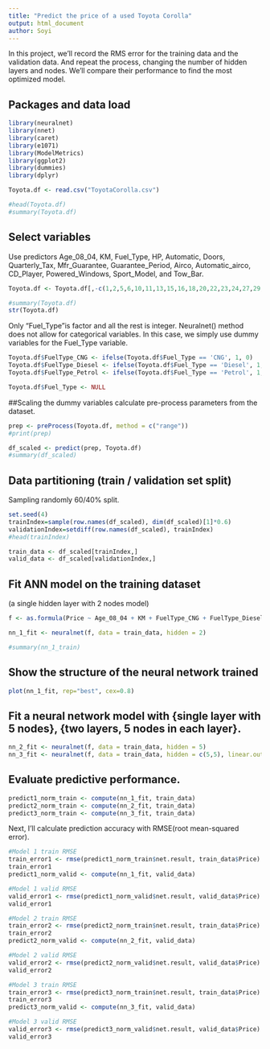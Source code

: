 ---
title: "Predict the price of a used Toyota Corolla"
output: html_document
author: Soyi 
---

In this project, we'll record the RMS error for the training data and the validation data. And repeat the process, changing the number of hidden layers and nodes. We'll compare their performance to find the most optimized model.

## Packages and data load

```{r}
library(neuralnet)
library(nnet)
library(caret)
library(e1071)
library(ModelMetrics)
library(ggplot2)
library(dummies)
library(dplyr)

Toyota.df <- read.csv("ToyotaCorolla.csv")

#head(Toyota.df)
#summary(Toyota.df)
```

## Select variables
Use predictors Age_08_04, KM, Fuel_Type, HP, Automatic, Doors, Quarterly_Tax,
Mfr_Guarantee, Guarantee_Period, Airco, Automatic_airco, CD_Player,
Powered_Windows, Sport_Model, and Tow_Bar.

```{r}
Toyota.df <- Toyota.df[,-c(1,2,5,6,10,11,13,15,16,18,20,22,23,24,27,29,31,32,33,35,36,37,38)]

#summary(Toyota.df)
str(Toyota.df)
```

Only "Fuel_Type"is factor and all the rest is integer.
Neuralnet() method does not allow for categorical variables. In this case, we simply use dummy variables for the Fuel_Type variable. 

```{r}
Toyota.df$FuelType_CNG <- ifelse(Toyota.df$Fuel_Type == 'CNG', 1, 0)
Toyota.df$FuelType_Diesel <- ifelse(Toyota.df$Fuel_Type == 'Diesel', 1, 0)
Toyota.df$FuelType_Petrol <- ifelse(Toyota.df$Fuel_Type == 'Petrol', 1, 0)

Toyota.df$Fuel_Type <- NULL
```

##Scaling the dummy variables
calculate pre-process parameters from the dataset.

```{r}
prep <- preProcess(Toyota.df, method = c("range"))
#print(prep)

df_scaled <- predict(prep, Toyota.df)
#summary(df_scaled)
```

## Data partitioning (train / validation set split)
Sampling randomly 60/40% split.

```{r pressure, echo=FALSE}
set.seed(4)
trainIndex=sample(row.names(df_scaled), dim(df_scaled)[1]*0.6)
validationIndex=setdiff(row.names(df_scaled), trainIndex)
#head(trainIndex)

train_data <- df_scaled[trainIndex,]
valid_data <- df_scaled[validationIndex,]
```

## Fit ANN model on the training dataset
(a single hidden layer with 2 nodes model)

```{r pressure, echo=FALSE}
f <- as.formula(Price ~ Age_08_04 + KM + FuelType_CNG + FuelType_Diesel + FuelType_Petrol + HP + Automatic + Doors + Quarterly_Tax + Mfr_Guarantee + Guarantee_Period + Airco + Automatic_airco + CD_Player + Powered_Windows + Sport_Model + Tow_Bar)

nn_1_fit <- neuralnet(f, data = train_data, hidden = 2)

#summary(nn_1_train)
```

## Show the structure of the neural network trained

```{r pressure, echo=FALSE}
plot(nn_1_fit, rep="best", cex=0.8)
```

## Fit a neural network model with {single layer with 5 nodes}, {two layers, 5 nodes in each layer}.

```{r}
nn_2_fit <- neuralnet(f, data = train_data, hidden = 5)
nn_3_fit <- neuralnet(f, data = train_data, hidden = c(5,5), linear.output = T)
```

## Evaluate predictive performance.

```{r pressure, echo=FALSE}
predict1_norm_train <- compute(nn_1_fit, train_data)
predict2_norm_train <- compute(nn_2_fit, train_data)
predict3_norm_train <- compute(nn_3_fit, train_data)
```

Next, I'll calculate prediction accuracy with RMSE(root mean-squared error).

```{r}
#Model 1 train RMSE
train_error1 <- rmse(predict1_norm_train$net.result, train_data$Price)
train_error1
predict1_norm_valid <- compute(nn_1_fit, valid_data)

#Model 1 valid RMSE
valid_error1 <- rmse(predict1_norm_valid$net.result, valid_data$Price)
valid_error1

#Model 2 train RMSE
train_error2 <- rmse(predict2_norm_train$net.result, train_data$Price)
train_error2
predict2_norm_valid <- compute(nn_2_fit, valid_data)

#Model 2 valid RMSE
valid_error2 <- rmse(predict2_norm_valid$net.result, valid_data$Price)
valid_error2

#Model 3 train RMSE
train_error3 <- rmse(predict3_norm_train$net.result, train_data$Price)
train_error3
predict3_norm_valid <- compute(nn_3_fit, valid_data)

#Model 3 valid RMSE
valid_error3 <- rmse(predict3_norm_valid$net.result, valid_data$Price)
valid_error3
```
